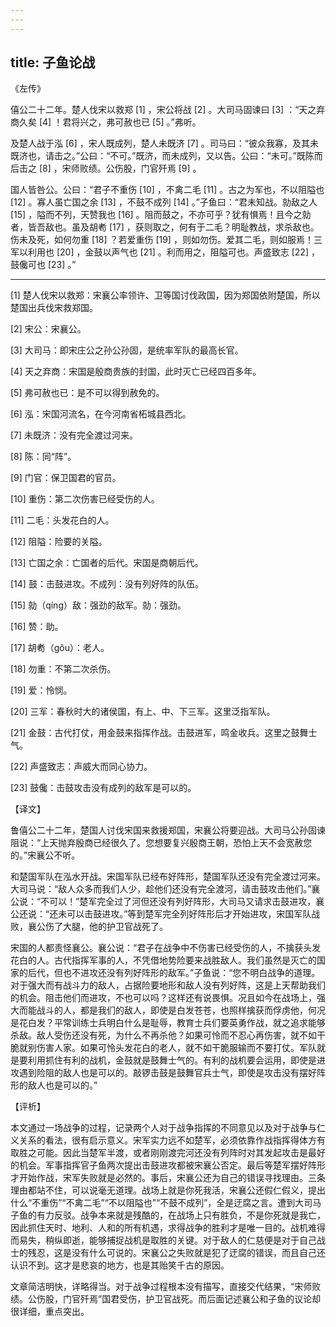 ```yaml
---
---
---
```

title: 子鱼论战
---




《左传》

僖公二十二年。楚人伐宋以救郑 [1] ，宋公将战 [2] 。大司马固谏曰 [3] ：“天之弃商久矣 [4] ！君将兴之，弗可赦也已 [5] 。”弗听。

及楚人战于泓 [6] ，宋人既成列，楚人未既济 [7] 。司马曰：“彼众我寡，及其未既济也，请击之。”公曰：“不可。”既济，而未成列，又以告。公曰：“未可。”既陈而后击之 [8] ，宋师败绩。公伤股，门官歼焉 [9] 。

国人皆咎公。公曰：“君子不重伤 [10] ，不禽二毛 [11] 。古之为军也，不以阻隘也 [12] 。寡人虽亡国之余 [13] ，不鼓不成列 [14] 。”子鱼曰：“君未知战。勍敌之人 [15] ，隘而不列，天赞我也 [16] 。阻而鼓之，不亦可乎？犹有惧焉！且今之勍者，皆吾敌也。虽及胡耇 [17] ，获则取之，何有于二毛？明耻教战，求杀敌也。伤未及死，如何勿重 [18] ？若爱重伤 [19] ，则如勿伤。爱其二毛，则如服焉！三军以利用也 [20] ，金鼓以声气也 [21] 。利而用之，阻隘可也。声盛致志 [22] ，鼓儳可也 [23] 。”



* * *



[1] 楚人伐宋以救郑：宋襄公率领许、卫等国讨伐政国，因为郑国依附楚国，所以楚国出兵伐宋救郑国。

[2] 宋公：宋襄公。

[3] 大司马：即宋庄公之孙公孙固，是统率军队的最高长官。

[4] 天之弃商：宋国是殷商贵族的封国，此时灭亡已经四百多年。

[5] 弗可赦也已：是不可以得到赦免的。

[6] 泓：宋国河流名，在今河南省柘城县西北。

[7] 未既济：没有完全渡过河来。

[8] 陈：同“阵”。

[9] 门官：保卫国君的官员。

[10] 重伤：第二次伤害已经受伤的人。

[11] 二毛：头发花白的人。

[12] 阻隘：险要的关隘。

[13] 亡国之余：亡国者的后代。宋国是商朝后代。

[14] 鼓：击鼓进攻。不成列：没有列好阵的队伍。

[15] 勍（qíng）敌：强劲的敌军。勍：强劲。

[16] 赞：助。

[17] 胡耇（gǒu）：老人。

[18] 勿重：不第二次杀伤。

[19] 爱：怜悯。

[20] 三军：春秋时大的诸侯国，有上、中、下三军。这里泛指军队。

[21] 金鼓：古代打仗，用金鼓来指挥作战。击鼓进军，鸣金收兵。这里之鼓舞士气。

[22] 声盛致志：声威大而同心协力。

[23] 鼓儳：击鼓攻击没有成列的敌军是可以的。

【译文】

鲁僖公二十二年，楚国人讨伐宋国来救援郑国，宋襄公将要迎战。大司马公孙固谏阻说：“上天抛弃殷商已经很久了。您想要复兴殷商王朝，恐怕上天不会宽赦您的。”宋襄公不听。

和楚国军队在泓水开战。宋国军队已经布好阵形，楚国军队还没有完全渡过河来。大司马说：“敌人众多而我们人少，趁他们还没有完全渡河，请击鼓攻击他们。”襄公说：“不可以！”楚军完全过了河但还没有列好阵形，大司马又请求击鼓进攻，襄公还说：“还未可以击鼓进攻。”等到楚军完全列好阵形后才开始进攻，宋国军队战败，襄公伤了大腿，他的护卫官战死了。

宋国的人都责怪襄公。襄公说：“君子在战争中不伤害已经受伤的人，不擒获头发花白的人。古代指挥军事的人，不凭借地势险要来战胜敌人。我们虽然是灭亡的国家的后代，但也不进攻还没有列好阵形的敌军。”子鱼说：“您不明白战争的道理。对于强大而有战斗力的敌人，占据险要地形和敌人没有列好阵，这是上天帮助我们的机会。阻击他们而进攻，不也可以吗？这样还有说畏惧。况且如今在战场上，强大而能战斗的人，都是我们的敌人，即使是白发苍苍，也照样擒获而俘虏他，何况是花白发？平常训练士兵明白什么是耻辱，教育士兵们要英勇作战，就之追求能够杀敌。敌人受伤还没有死，为什么不再杀他？如果可怜而不忍心再伤害，就不如干脆就别伤害人家。如果可怜头发花白的老人，就不如干脆服输而不要打仗。军队就是要利用抓住有利的战机，金鼓就是鼓舞士气的。有利的战机要会运用，即使是进攻遇到险阻的敌人也是可以的。敲锣击鼓是鼓舞官兵士气，即使是攻击没有摆好阵形的敌人也是可以的。”

【评析】

本文通过一场战争的过程，记录两个人对于战争指挥的不同意见以及对于战争与仁义关系的看法，很有启示意义。宋军实力远不如楚军，必须依靠作战指挥得体方有取胜之可能。因此当楚军半渡，或者刚刚渡完河还没有列阵时对其发起攻击是最好的机会。军事指挥官子鱼两次提出击鼓进攻都被宋襄公否定。最后等楚军摆好阵形才开始作战，宋军失败就是必然的。事后，宋襄公还为自己的错误寻找理由。三条理由都站不住，可以说毫无道理。战场上就是你死我活，宋襄公还假仁假义，提出什么“不重伤”“不禽二毛”“不以阻隘也”“不鼓不成列”，全是迂腐之言。遭到大司马子鱼的有力反驳。战争本来就是残酷的，在战场上只有胜负，不是你死就是我亡，因此抓住天时、地利、人和的所有机遇，求得战争的胜利才是唯一目的。战机难得而易失，稍纵即逝，能够捕捉战机是取胜的关键。对于敌人的仁慈便是对于自己战士的残忍，这是没有什么可说的。宋襄公之失败就是犯了迂腐的错误，而且自己还认识不到。这才是悲哀的地方，也是其贻笑千古的原因。

文章简洁明快，详略得当。对于战争过程根本没有描写，直接交代结果，“宋师败绩。公伤股，门官歼焉”国君受伤，护卫官战死。而后面记述襄公和子鱼的议论却很详细，重点突出。